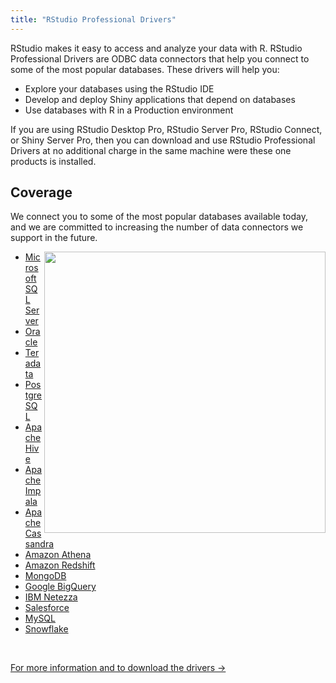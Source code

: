 ```yaml
---
title: "RStudio Professional Drivers"
---
```


RStudio makes it easy to access and analyze your data with R. RStudio Professional Drivers are ODBC data connectors that help you connect to some of the most popular databases. These drivers will help you:

- Explore your databases using the RStudio IDE
- Develop and deploy Shiny applications that depend on databases
- Use databases with R in a Production environment

If you are using RStudio Desktop Pro, RStudio Server Pro, RStudio Connect, or Shiny Server Pro, then you can download and use RStudio Professional Drivers at no additional charge in the same machine were these one products is installed.

## Coverage

We connect you to some of the most popular databases available today, and we are committed to increasing the number of data connectors we support in the future.

<div>
  <img src="/rstudio/databases.png"   align="right" height="450">
</div>

- [Microsoft SQL Server](/databases/microsoft-sql-server)
- [Oracle](/databases/oracle)
- [Teradata](/databases/teradata)
- [PostgreSQL](/databases/postgresql)
- [Apache Hive](/databases/hive)
- [Apache Impala](/databases/impala)
- [Apache Cassandra](/databases/cassandra)
- [Amazon Athena](/databases/athena)
- [Amazon Redshift](/databases/redshift)
- [MongoDB](/databases/mongodb)
- [Google BigQuery](/databases/big-query)
- [IBM Netezza](/databases/netezza)
- [Salesforce](/databases/salesforce)
- [MySQL](/databases/my-sql)
- [Snowflake](/databases/snowflake)

</br>

<p align = "left">
  <a href="https://www.rstudio.com/products/drivers/" class="more" title="Read More...">For more information and to download the drivers &rarr;</a>
</p>


